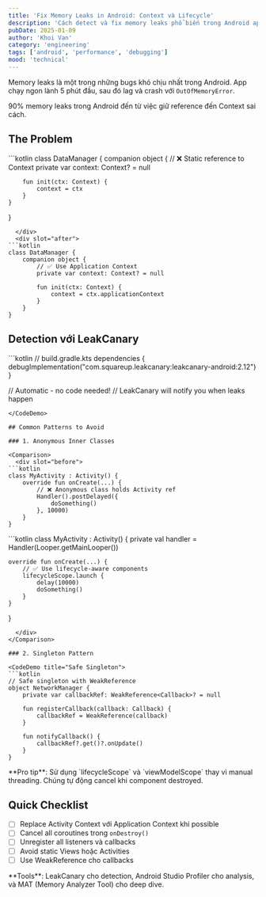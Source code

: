 ```yaml
---
title: 'Fix Memory Leaks in Android: Context và Lifecycle'
description: 'Cách detect và fix memory leaks phổ biến trong Android apps'
pubDate: 2025-01-09
author: 'Khoi Van'
category: 'engineering'
tags: ['android', 'performance', 'debugging']
mood: 'technical'
---
```



Memory leaks là một trong những bugs khó chịu nhất trong Android. App chạy ngon lành 5 phút đầu, sau đó lag và crash với `OutOfMemoryError`.

<Callout type="warning" title="Common Memory Leak">
90% memory leaks trong Android đến từ việc giữ reference đến Context sai cách.
</Callout>

## The Problem

<Comparison before="Leaking Code" after="Fixed Code">
  <div slot="before">
```kotlin
class DataManager {
    companion object {
        // ❌ Static reference to Context
        private var context: Context? = null
        
        fun init(ctx: Context) {
            context = ctx
        }
    }
}
```
  </div>
  <div slot="after">
```kotlin
class DataManager {
    companion object {
        // ✅ Use Application Context
        private var context: Context? = null
        
        fun init(ctx: Context) {
            context = ctx.applicationContext
        }
    }
}
```
  </div>
</Comparison>

## Detection với LeakCanary

<CodeDemo title="Setup LeakCanary">
```kotlin
// build.gradle.kts
dependencies {
    debugImplementation("com.squareup.leakcanary:leakcanary-android:2.12")
}

// Automatic - no code needed!
// LeakCanary will notify you when leaks happen
```
</CodeDemo>

## Common Patterns to Avoid

### 1. Anonymous Inner Classes

<Comparison>
  <div slot="before">
```kotlin
class MyActivity : Activity() {
    override fun onCreate(...) {
        // ❌ Anonymous class holds Activity ref
        Handler().postDelayed({
            doSomething()
        }, 10000)
    }
}
```
  </div>
  <div slot="after">
```kotlin
class MyActivity : Activity() {
    private val handler = Handler(Looper.getMainLooper())
    
    override fun onCreate(...) {
        // ✅ Use lifecycle-aware components
        lifecycleScope.launch {
            delay(10000)
            doSomething()
        }
    }
}
```
  </div>
</Comparison>

### 2. Singleton Pattern

<CodeDemo title="Safe Singleton">
```kotlin
// Safe singleton with WeakReference
object NetworkManager {
    private var callbackRef: WeakReference<Callback>? = null
    
    fun registerCallback(callback: Callback) {
        callbackRef = WeakReference(callback)
    }
    
    fun notifyCallback() {
        callbackRef?.get()?.onUpdate()
    }
}
```
</CodeDemo>

<Callout type="success">
**Pro tip**: Sử dụng `lifecycleScope` và `viewModelScope` thay vì manual threading. Chúng tự động cancel khi component destroyed.
</Callout>

## Quick Checklist

- [ ] Replace Activity Context với Application Context khi possible
- [ ] Cancel all coroutines trong `onDestroy()`
- [ ] Unregister all listeners và callbacks
- [ ] Avoid static Views hoặc Activities
- [ ] Use WeakReference cho callbacks

<Callout type="info">
**Tools**: LeakCanary cho detection, Android Studio Profiler cho analysis, và MAT (Memory Analyzer Tool) cho deep dive.
</Callout>